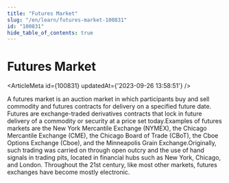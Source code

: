 ```yaml
---
title: "Futures Market"
slug: "/en/learn/futures-market-100831"
id: "100831"
hide_table_of_contents: true
---
```



# Futures Market

<ArticleMeta id={100831} updatedAt={'2023-09-26 13:58:51'} />
<div className='border-solid border-b border-t-0 my-4 border-[var(--ifm-color-gray-300)]' />

A futures market is an auction market in which participants buy and sell commodity and futures contracts for delivery on a specified future date. Futures are exchange-traded derivatives contracts that lock in future delivery of a commodity or security at a price set today.Examples of futures markets are the New York Mercantile Exchange (NYMEX), the Chicago Mercantile Exchange (CME), the Chicago Board of Trade (CBoT), the Cboe Options Exchange (Cboe), and the Minneapolis Grain Exchange.Originally, such trading was carried on through open outcry and the use of hand signals in trading pits, located in financial hubs such as New York, Chicago, and London. Throughout the 21st century, like most other markets, futures exchanges have become mostly electronic.
